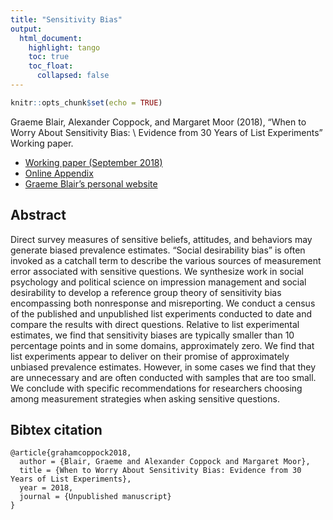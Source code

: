 ```yaml
---
title: "Sensitivity Bias"
output: 
  html_document:
    highlight: tango
    toc: true
    toc_float:
      collapsed: false
---
```


```r
knitr::opts_chunk$set(echo = TRUE)
```

Graeme Blair, Alexander Coppock, and Margaret Moor (2018), "When to Worry About Sensitivity Bias: \\ Evidence from 30 Years of List Experiments" Working paper.

- [Working paper (September 2018)](papers/BCM_list.pdf)
- [Online Appendix](papers/BCM_list_appendix.pdf)
- [Graeme Blair's personal website](https://graemeblair.com/)

## Abstract

Direct survey measures of sensitive beliefs, attitudes, and behaviors may generate biased prevalence estimates. "Social desirability bias" is often invoked as a catchall term to describe the various sources of measurement error associated with sensitive questions. We synthesize work in social psychology and political science on impression management and social desirability to develop a reference group theory of sensitivity bias encompassing both nonresponse and misreporting. We conduct a census of the published and unpublished list experiments conducted to date and compare the results with direct questions. Relative to list experimental estimates, we find that sensitivity biases are typically smaller than 10 percentage points and in some domains, approximately zero. We find that list experiments appear to deliver on their promise of approximately unbiased prevalence estimates. However, in some cases we find that they are unnecessary and are often conducted with samples that are too small. We conclude with specific recommendations for researchers choosing among measurement strategies when asking sensitive questions.


## Bibtex citation

```
@article{grahamcoppock2018,
  author = {Blair, Graeme and Alexander Coppock and Margaret Moor},
  title = {When to Worry About Sensitivity Bias: Evidence from 30 Years of List Experiments},
  year = 2018,
  journal = {Unpublished manuscript}
}
```
